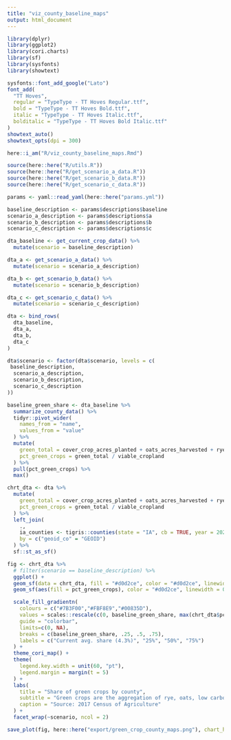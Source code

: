 ```yaml
---
title: "viz_county_baseline_maps"
output: html_document
---
```


```r

library(dplyr)
library(ggplot2)
library(cori.charts)
library(sf)
library(sysfonts)
library(showtext)

sysfonts::font_add_google("Lato")
font_add(
  "TT Hoves",
  regular = "TypeType - TT Hoves Regular.ttf",
  bold = "TypeType - TT Hoves Bold.ttf",
  italic = "TypeType - TT Hoves Italic.ttf",
  bolditalic = "TypeType - TT Hoves Bold Italic.ttf"
)
showtext_auto()
showtext_opts(dpi = 300)

here::i_am("R/viz_county_baseline_maps.Rmd")

source(here::here("R/utils.R"))
source(here::here("R/get_scenario_a_data.R"))
source(here::here("R/get_scenario_b_data.R"))
source(here::here("R/get_scenario_c_data.R"))

```


```r

params <- yaml::read_yaml(here::here("params.yml"))

baseline_description <- params$descriptions$baseline
scenario_a_description <- params$descriptions$a
scenario_b_description <- params$descriptions$b
scenario_c_description <- params$descriptions$c

dta_baseline <- get_current_crop_data() %>%
  mutate(scenario = baseline_description)

dta_a <- get_scenario_a_data() %>%
  mutate(scenario = scenario_a_description)

dta_b <- get_scenario_b_data() %>%
  mutate(scenario = scenario_b_description)

dta_c <- get_scenario_c_data() %>%
  mutate(scenario = scenario_c_description)

dta <- bind_rows(
  dta_baseline,
  dta_a,
  dta_b,
  dta_c
)

dta$scenario <- factor(dta$scenario, levels = c(
 baseline_description,
  scenario_a_description,
  scenario_b_description,
  scenario_c_description
))

```


```r

baseline_green_share <- dta_baseline %>% 
  summarize_county_data() %>%
  tidyr::pivot_wider(
    names_from = "name", 
    values_from = "value"
  ) %>%
  mutate(
    green_total = cover_crop_acres_planted + oats_acres_harvested + rye_acres_harvested + lcc_acres_harvested,
    pct_green_crops = green_total / viable_cropland
  ) %>%
  pull(pct_green_crops) %>%
  max()

chrt_dta <- dta %>%
  mutate(
    green_total = cover_crop_acres_planted + oats_acres_harvested + rye_acres_harvested + lcc_acres_harvested,
    pct_green_crops = green_total / viable_cropland
  ) %>%
  left_join(
    .,
    ia_counties <- tigris::counties(state = "IA", cb = TRUE, year = 2021),
    by = c("geoid_co" = "GEOID")
  ) %>%
  sf::st_as_sf()

```


```r

fig <- chrt_dta %>%
  # filter(scenario == baseline_description) %>%
  ggplot() +
  geom_sf(data = chrt_dta, fill = "#d0d2ce", color = "#d0d2ce", linewidth = 0.01) +
  geom_sf(aes(fill = pct_green_crops), color = "#d0d2ce", linewidth = 0.01) +

  scale_fill_gradientn(
    colours = c("#7B3F00","#FBF8E9","#00835D"),
    values = scales::rescale(c(0, baseline_green_share, max(chrt_dta$pct_green_crops))),
    guide = "colorbar",
    limits=c(0, NA),
    breaks = c(baseline_green_share, .25, .5, .75),
    labels = c("Current avg. share (4.3%)", "25%", "50%", "75%")
  ) +
  theme_cori_map() +
  theme(
    legend.key.width = unit(60, "pt"),
    legend.margin = margin(t = 5)
  ) +
  labs(
    title = "Share of green crops by county",
    subtitle = "Green crops are the aggregation of rye, oats, low carbon corn, and cover crops",
    caption = "Source: 2017 Census of Agriculture"
  ) +
  facet_wrap(~scenario, ncol = 2)

save_plot(fig, here::here("export/green_crop_county_maps.png"), chart_height = 8.8, chart_width = 10)

```


